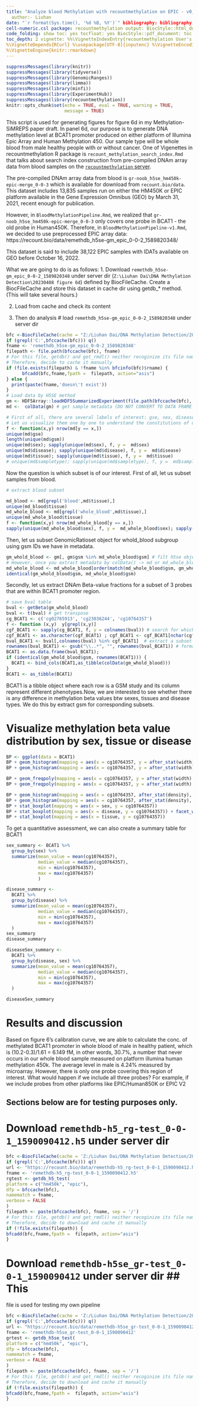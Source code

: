```yaml
---
title: "Analyze blood Methylation with recountmethylation on EPIC - v0_a" 
  author:- Liuhan
date: "`r format(Sys.time(), '%d %B, %Y')`" bibliography: bibliography.bib csl:
cell-numeric.csl package: recountmethylation output: BiocStyle::html_document:
code_folding: show toc: yes tocfloat: yes BiocStyle::pdf_document: toc: yes
toc_depth: 2 vignette: %%\VignetteIndexEntry{recountmethylation User's Guide}
%\VignetteDepends{RCurl} %\usepackage[UTF-8]{inputenc} %\VignetteEncoding{UTF-8}
%\VignetteEngine{knitr::rmarkdown}
---
```

```r
suppressMessages(library(knitr))
suppressMessages(library(tidyverse))
suppressMessages(library(GenomicRanges))
suppressMessages(library(limma))
suppressMessages(library(minfi))
suppressMessages(library(ExperimentHub))
suppressMessages(library(recountmethylation))
knitr::opts_chunk$set(echo = TRUE, eval = TRUE, warning = TRUE,
                      message = TRUE)
```
This script is used for generating figures for figure 6d in my
Methylation-SiMREPS paper draft. In panel 6d, our purpose is to generate DNA
methylation level at BCAT1 promoter produced on either platform of Illumina Epic
Array and Human Methylation 450. Our sample type will be whole blood from male
healthy people with or without cancer.
One of Vigenettes in recountmethylation R package is
`recount_methylation_search_index.Rmd` that talks about search index
construction from pre-compiled DNAm array data from blood samples on the
[`recountmethylation` server](https://recount.bio/data/).

The pre-compiled DNAm array data from blood is `gr-noob_h5se_hm450k-epic-merge_0-0-3` which is available for download from `recount.bio/data`. This dataset includes 13,835 samples run on either the HM450K or EPIC platform available in the Gene Expression Omnibus (GEO) by March 31, 2021, recent enough for publication. 

However, in `BloodMethylationPipeline.Rmd`, we realized that `gr-noob_h5se_hm450k-epic-merge_0-0-3` only covers one probe in BCAT1 - the old probe in Human450K. Therefore, in `BloodMethylationPipeline-v1.Rmd`, we decided to use preprocessed EPIC array data: https://recount.bio/data/remethdb_h5se-gm_epic_0-0-2_1589820348/

This dataset is said to include 38,122 EPIC samples with IDATs available on GEO before October 16, 2022.

What we are going to do is as follows: 
1. Download `remethdb_h5se-gm_epic_0-0-2_1589820348` under server dir (`Z:\Liuhan Dai\DNA
Methylation Detection\20230408 figure 6d`) defined by BiocFileCache. Create a
BiocFileCache and store this dataset in cache dir using getdb_* method. (This
will take several hours.) 

2. Load from cache and check its content 

3. Then do analysis
# load `remethdb_h5se-gm_epic_0-0-2_1589820348` under server dir
```r
bfc <-BiocFileCache(cache = "Z:/Liuhan Dai/DNA Methylation Detection/20230408 figure 6d",ask = interactive())
if (grepl('C:',bfccache(bfc))) q()
fname <- 'remethdb_h5se-gm_epic_0-0-2_1589820348'
filepath <- file.path(bfccache(bfc), fname)
# For this file, getdb() and get_rmdl() neither recoginize its file name.
# Therefore, decide to cache it manually
if (file.exists(filepath) & !fname %in% bfcinfo(bfc)$rname) {
      bfcadd(bfc,fname,fpath =  filepath, action="asis")
} else {
  print(paste(fname,'doesn\'t exist'))
}
# Load data by H5SE method
gm <- HDF5Array::loadHDF5SummarizedExperiment(file.path(bfccache(bfc), fname))
md <-  colData(gm) # get sample metadata (DO NOT CONVERT TO DATA FRAME!!!!! using as.data.frame)
```


```r
# First of all, there are several labels of interest: gse, sex, disease, tissue, sampletype
# Let us visualize them one by one to understand the constitutions of our dataset
f <- function(x,y) nrow(md[y == x,])
unique(md$gse)
length(unique(md$gsm))
unique(md$sex); sapply(unique(md$sex), f, y =  md$sex)
unique(md$disease); sapply(unique(md$disease), f, y =  md$disease)
unique(md$tissue); sapply(unique(md$tissue), f, y =  md$tissue)
# unique(md$sampletype); sapply(unique(md$sampletype), f, y =  md$sampletype) # Sample type label is not too useful.
```
Now the question is which subset is of our interest. First of all, let us subset
samples from blood.

```r
# extract blood subset

md_blood <- md[grepl('blood',md$tissue),]
unique(md_blood$tissue)
md_whole_blood <- md[grepl('whole_blood',md$tissue),]
unique(md_whole_blood$tissue)
f <- function(x,y) nrow(md_whole_blood[y == x,])
sapply(unique(md_whole_blood$sex), f, y =  md_whole_blood$sex); sapply(unique(md_whole_blood$disease), f, y =  md_whole_blood$disease)
```
Then, let us subset GenomicRatioset object for whold_blood subgroup using gsm
IDs we have in metadata.
```r
gm_whold_blood <- gm[, gm$gsm %in% md_whole_blood$gsm] # filt h5se object. Here gsm and other meta data is in "column"
# However, once you extract metadata by colData() -> md or md_whole_blood where its metadata now is stored in row
md_whole_blood <- md_whole_blood[order(match(md_whole_blood$gsm, gm_whold_blood$gsm)),] # Synchronize order of md_whole_blood and gr_whold_blood by gsm sequence
identical(gm_whold_blood$gsm, md_whole_blood$gsm)
```
Secondly, let us extract DNAm Beta-value fractions for a subset of 3 probes that
are within BCAT1 promoter region.

```r
# save bval table
bval <- getBeta(gm_whold_blood)
bval <- t(bval) # get transpose
cg_BCAT1 <- c('cg02765913', 'cg23036244', 'cg10764357')
f <- function (x,y)  y[grepl(x,y)]
cgf_BCAT1 <- sapply(cg_BCAT1, f, y = colnames(bval)) # search for which probe for BCAT1 promoter exists in this dataset
cgf_BCAT1 <- as.character(cgf_BCAT1) ; cgf_BCAT1 <- cgf_BCAT1[nchar(cgf_BCAT1) == 10]
bval_BCAT1 <- bval[,colnames(bval) %in% cgf_BCAT1]  # extract a subset of 3 cg probes that are within BCAT1 promoter region
rownames(bval_BCAT1) <- gsub("\\..*", "", rownames(bval_BCAT1)) # format rownames
BCAT1 <- as.data.frame(bval_BCAT1);
if (identical(gm_whold_blood$gsm, rownames(BCAT1))) {
  BCAT1 <- bind_cols(BCAT1,as_tibble(colData(gm_whold_blood)))
}
BCAT1 <- as_tibble(BCAT1)
```

BCAT1 is a tibble object where each row is a GSM study and its column represent different phenotypes.Now, we are interested to see whether there is any difference in methylation beta values btw sexes, tissues and disease types. We do this by extract gsm for corresponding subsets.

# Visualize methylation beta value distribution by sex, tissue or disease
``` r
BP <- ggplot(data = BCAT1)
BP + geom_histogram(mapping = aes(x = cg10764357, y = after_stat(width) * after_stat(density), fill = tissue), position = 'identity', alpha = 0.5)
BP + geom_histogram(mapping = aes(x = cg10764357, y = after_stat(width) * after_stat(density), fill = sex), position = 'identity', alpha = 0.5)

BP + geom_freqpoly(mapping = aes(x = cg10764357, y = after_stat(width) * after_stat(density), color = tissue), position = 'identity')
BP + geom_freqpoly(mapping = aes(x = cg10764357, y = after_stat(width) * after_stat(density), color = sex), position = 'identity')

BP + geom_histogram(mapping = aes(x = cg10764357, after_stat(density), fill = sex)) + facet_grid(sex~.)
BP + geom_histogram(mapping = aes(x = cg10764357, after_stat(density), fill = disease)) + facet_grid(disease~.)
BP + stat_boxplot(mapping = aes(x = sex, y = cg10764357))
BP + stat_boxplot(mapping = aes(x = disease, y = cg10764357)) + facet_wrap(~sex)
BP + stat_boxplot(mapping = aes(x = tissue, y = cg10764357))
```

To get a quantitative assessment, we can also create a summary table for BCAT1

```r
sex_summary <- BCAT1 %>%
  group_by(sex) %>%
  summarize(mean_value = mean(cg10764357),
            median_value = median(cg10764357),
            min = min(cg10764357),
            max = max(cg10764357)
            )

disease_summary <-
  BCAT1 %>%
  group_by(disease) %>%
  summarize(mean_value = mean(cg10764357),
            median_value = median(cg10764357),
            min = min(cg10764357),
            max = max(cg10764357)
  )
sex_summary
disease_summary

diseaseSex_summary <-
  BCAT1 %>%
  group_by(disease, sex) %>%
  summarize(mean_value = mean(cg10764357),
            median_value = median(cg10764357),
            min = min(cg10764357),
            max = max(cg10764357)
  )

diseaseSex_summary
```
# Results and discussion

Based on figure 6's calibration curve, we are able to calculate the conc. of methylated BCAT1 promoter in whole blood of male in healthy patient, which is (10.2-0.3)/1.61 = 6.149 fM, in other words, 30.7%, a number that never occurs in our whole blood sample measured on platform illumina human methylation 450k. The average level in male is 4.24% measured by microarray. However, there is only one probe covering this region of interest. What would happen if we include all three probes? For example, if we include probes from other platforms like EPIC/Human850K or EPIC V2

## Sections below are for testing purposes only.
# Download `remethdb-h5_rg-test_0-0-1_1590090412.h5` under server dir
```r
bfc <-BiocFileCache(cache = 'Z:/Liuhan Dai/DNA Methylation Detection/20230408 figure 6d', ask = interactive())
if (grepl('C:',bfccache(bfc))) q()
url <- "https://recount.bio/data/remethdb-h5_rg-test_0-0-1_1590090412.h5"
fname <- 'remethdb-h5_rg-test_0-0-1_1590090412.h5'
rgtest <- getdb_h5_test(
platform = c("hm450k", "epic"),
dfp = bfccache(bfc),
namematch = fname,
verbose = FALSE
)
filepath <- paste(bfccache(bfc), fname, sep = '/')
# For this file, getdb() and get_rmdl() neither recoginize its file name.
# Therefore, decide to download and cache it manually
if (!file.exists(filepath)) {
bfcadd(bfc,fname,fpath =  filepath, action="asis")
}
```
# Download `remethdb-h5se_gr-test_0-0-1_1590090412` under server dir ## This
file is used for testing my own pipeline
```r
bfc <-BiocFileCache(cache = 'Z:/Liuhan Dai/DNA Methylation Detection/20230408 figure 6d', ask = interactive())
if (grepl('C:',bfccache(bfc))) q()
url <- "https://recount.bio/data/remethdb-h5se_gr-test_0-0-1_1590090412"
fname <- 'remethdb-h5se_gr-test_0-0-1_1590090412'
grtest <- getdb_h5se_test(
platform = c("hm450k", "epic"),
dfp = bfccache(bfc),
namematch = fname,
verbose = FALSE
)
filepath <- paste(bfccache(bfc), fname, sep = '/')
# For this file, getdb() and get_rmdl() neither recoginize its file name.
# Therefore, decide to download and cache it manually
if (!file.exists(filepath)) {
bfcadd(bfc,fname,fpath =  filepath, action="asis")
}
```